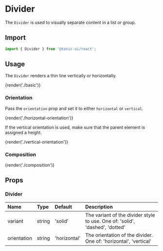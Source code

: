 # Divider

The `Divider` is used to visually separate content in a list or group.

## Import

```js
import { Divider } from '@tonic-ui/react';
```

## Usage

The `Divider` renders a thin line vertically or horizontally.

{render('./basic')}

### Orientation

Pass the `orientation` prop and set it to either `horizontal` or `vertical`.

{render('./horizontal-orientation')}

If the vertical orientation is used, make sure that the parent element is assigned a height.

{render('./vertical-orientation')}

### Composition

{render('./composition')}

## Props

### Divider

| Name | Type | Default | Description |
| :--- | :--- | :------ | :---------- |
| variant | string | 'solid' | The variant of the divider style to use. One of: 'solid', 'dashed', 'dotted' |
| orientation | string | 'horizontal' | The orientation of the divider. One of: 'horizontal', 'vertical' |
